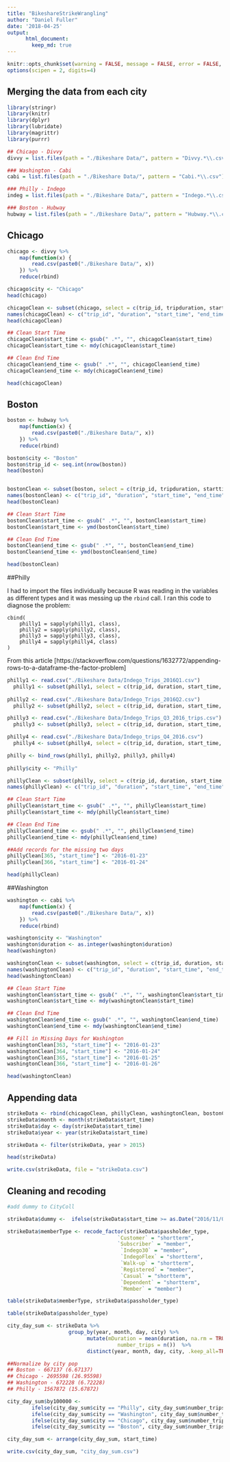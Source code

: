 ```yaml
---
title: "BikeshareStrikeWrangling"
author: "Daniel Fuller"
date: '2018-04-25'
output:
      html_document:
        keep_md: true
---
```


```r
knitr::opts_chunk$set(warning = FALSE, message = FALSE, error = FALSE, tidy = TRUE)
options(scipen = 2, digits=4)
```

## Merging the data from each city

```r
library(stringr)
library(knitr)
library(dplyr)
library(lubridate)
library(magrittr)
library(purrr)

## Chicago - Divvy
divvy = list.files(path = "./Bikeshare Data/", pattern = "Divvy.*\\.csv")

### Washington - Cabi
cabi = list.files(path = "./Bikeshare Data/", pattern = "Cabi.*\\.csv")

### Philly - Indego
indeg = list.files(path = "./Bikeshare Data/", pattern = "Indego.*\\.csv")

### Boston - Hubway
hubway = list.files(path = "./Bikeshare Data/", pattern = "Hubway.*\\.csv")
```

## Chicago

```r
chicago <- divvy %>% 
    map(function(x) {
        read.csv(paste0("./Bikeshare Data/", x))
    }) %>%
    reduce(rbind)

chicago$city <- "Chicago"
head(chicago)

chicagoClean <- subset(chicago, select = c(trip_id, tripduration, starttime, stoptime, usertype, city), stringsAsFactors = FALSE)
names(chicagoClean) <- c("trip_id", "duration", "start_time", "end_time", "passholder_type", "city")
head(chicagoClean)

## Clean Start Time
chicagoClean$start_time <- gsub(" .*", "", chicagoClean$start_time)
chicagoClean$start_time <- mdy(chicagoClean$start_time)

## Clean End Time
chicagoClean$end_time <- gsub(" .*", "", chicagoClean$end_time)
chicagoClean$end_time <- mdy(chicagoClean$end_time)

head(chicagoClean)
```

## Boston

```r
boston <- hubway %>% 
    map(function(x) {
        read.csv(paste0("./Bikeshare Data/", x))
    }) %>%
    reduce(rbind)

boston$city <- "Boston"
boston$trip_id <- seq.int(nrow(boston))
head(boston)


bostonClean <- subset(boston, select = c(trip_id, tripduration, starttime, stoptime, usertype, city), stringsAsFactors = FALSE)
names(bostonClean) <- c("trip_id", "duration", "start_time", "end_time", "passholder_type", "city")
head(bostonClean)

## Clean Start Time
bostonClean$start_time <- gsub(" .*", "", bostonClean$start_time)
bostonClean$start_time <- ymd(bostonClean$start_time)

## Clean End Time
bostonClean$end_time <- gsub(" .*", "", bostonClean$end_time)
bostonClean$end_time <- ymd(bostonClean$end_time)

head(bostonClean)
```

##Philly

I had to import the files individually because R was reading in the variables as different types and it was messing up the `rbind` call. I ran this code to diagnose the problem:

```
cbind(
    philly1 = sapply(philly1, class),
    philly2 = sapply(philly2, class),
    philly3 = sapply(philly3, class),
    philly4 = sapply(philly4, class)
)
```

From this article [https://stackoverflow.com/questions/1632772/appending-rows-to-a-dataframe-the-factor-problem]

```r
philly1 <- read.csv("./Bikeshare Data/Indego_Trips_2016Q1.csv")
  philly1 <- subset(philly1, select = c(trip_id, duration, start_time, end_time, passholder_type), stringsAsFactors = FALSE)
  
philly2 <- read.csv("./Bikeshare Data/Indego_Trips_2016Q2.csv")
  philly2 <- subset(philly2, select = c(trip_id, duration, start_time, end_time, passholder_type), stringsAsFactors = FALSE)

philly3 <- read.csv("./Bikeshare Data/Indego_Trips_Q3_2016_trips.csv")
  philly3 <- subset(philly3, select = c(trip_id, duration, start_time, end_time, passholder_type), stringsAsFactors = FALSE)

philly4 <- read.csv("./Bikeshare Data/Indego_trips_Q4_2016.csv")
  philly4 <- subset(philly4, select = c(trip_id, duration, start_time, end_time, passholder_type), stringsAsFactors = FALSE)

philly <- bind_rows(philly1, philly2, philly3, philly4)    
      
philly$city <- "Philly"

phillyClean <- subset(philly, select = c(trip_id, duration, start_time, end_time, passholder_type, city), stringsAsFactors = FALSE)
names(phillyClean) <- c("trip_id", "duration", "start_time", "end_time", "passholder_type", "city")

## Clean Start Time
phillyClean$start_time <- gsub(" .*", "", phillyClean$start_time)
phillyClean$start_time <- mdy(phillyClean$start_time)

## Clean End Time
phillyClean$end_time <- gsub(" .*", "", phillyClean$end_time)
phillyClean$end_time <- mdy(phillyClean$end_time)

##Add records for the missing two days
phillyClean[365, "start_time"] <- "2016-01-23"
phillyClean[366, "start_time"] <- "2016-01-24"

head(phillyClean)
```

##Washington 
```r
washington <- cabi %>% 
    map(function(x) {
        read.csv(paste0("./Bikeshare Data/", x))
    }) %>%
    reduce(rbind)

washington$city <- "Washington"
washington$duration <- as.integer(washington$duration)
head(washington)

washingtonClean <- subset(washington, select = c(trip_id, duration, start_time, end_time, passholder_type, city), stringsAsFactors = FALSE)
names(washingtonClean) <- c("trip_id", "duration", "start_time", "end_time", "passholder_type", "city")
head(washingtonClean)

## Clean Start Time
washingtonClean$start_time <- gsub(" .*", "", washingtonClean$start_time)
washingtonClean$start_time <- mdy(washingtonClean$start_time)

## Clean End Time
washingtonClean$end_time <- gsub(" .*", "", washingtonClean$end_time)
washingtonClean$end_time <- mdy(washingtonClean$end_time)

## Fill in Missing Days for Washington
washingtonClean[363, "start_time"] <- "2016-01-23"
washingtonClean[364, "start_time"] <- "2016-01-24"
washingtonClean[365, "start_time"] <- "2016-01-25"
washingtonClean[366, "start_time"] <- "2016-01-26"

head(washingtonClean)
```

## Appending data
```r
strikeData <- rbind(chicagoClean, phillyClean, washingtonClean, bostonClean)
strikeData$month <- month(strikeData$start_time)
strikeData$day <- day(strikeData$start_time)
strikeData$year <- year(strikeData$start_time)

strikeData <- filter(strikeData, year > 2015)

head(strikeData)

write.csv(strikeData, file = "strikeData.csv")
```

## Cleaning and recoding

```r
#add dummy to CityColl

strikeData$dummy <-  ifelse(strikeData$start_time >= as.Date("2016/11/01", format = "%Y/%m/%d"), 1, 0)

strikeData$memberType <- recode_factor(strikeData$passholder_type, 
                                    `Customer` = "shortterm",
                                    `Subscriber` = "member",
                                     `Indego30` = "member",
                                     `IndegoFlex` = "shortterm",
                                     `Walk-up` = "shortterm", 
                                     `Registered` = "member",
                                     `Casual` = "shortterm",
                                     `Dependent` = "shortterm",
                                     `Member` = "member")

table(strikeData$memberType, strikeData$passholder_type)

table(strikeData$passholder_type)
```

```r
city_day_sum <- strikeData %>% 
                    group_by(year, month, day, city) %>% 
                          mutate(mDuration = mean(duration, na.rm = TRUE), 
                                    number_trips = n())  %>% 
                          distinct(year, month, day, city, .keep_all=TRUE)

##Normalize by city pop
## Boston - 667137 (6.67137)
## Chicago - 2695598 (26.95598)
## Washington - 672228 (6.72228)
## Philly - 1567872 (15.67872)

city_day_sum$by100000 <-
        ifelse(city_day_sum$city == "Philly", city_day_sum$number_trips/15.67872, NA) %>%
        ifelse(city_day_sum$city == "Washington", city_day_sum$number_trips/6.72228, .) %>%
        ifelse(city_day_sum$city == "Chicago", city_day_sum$number_trips/26.95598, .) %>%
        ifelse(city_day_sum$city == "Boston", city_day_sum$number_trips/6.67137, .) 

city_day_sum <- arrange(city_day_sum, start_time)

write.csv(city_day_sum, "city_day_sum.csv")
```